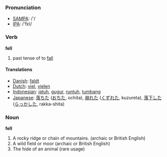 === Pronunciation ===
*[[w:SAMPA|SAMPA]]: /'/
*[[w:IPA|IPA]]: /'fεl/

=== Verb ===

'''fell'''

# past tense of to [[fall]]

==== Translations ====
*[[Danish]]: [[faldt]]
*[[Dutch]]: [[viel]], [[vielen]]
*[[Indonesian]]: [[jatuh]], [[gugur]], [[runtuh]], [[tumbang]]
*[[Japanese]]: [[落ちた]] ([[おちた]], ochita), [[崩れた]] ([[くずれた]], kuzureta), [[落下]]した ([[らっか]]した, rakka-shita)

=== Noun ===

'''fell'''

# A rocky ridge or chain of mountains.  (archaic or British English)
# A wild field or moor (archaic or British English)
# The hide of an animal (rare usage)